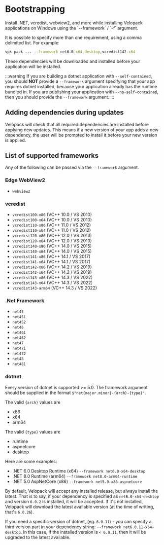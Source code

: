 # Bootstrapping
<AppliesTo win />
Install .NET, vcredist, webview2, and more while installing Velopack applications on Windows using the `--framework` / `-f` argument.

It is possible to specify more than one requirement, using a comma delimited list. For example:
```cmd
vpk pack ... --framework net6.0-x64-desktop,vcredist142-x64
```

These dependencies will be downloaded and installed before your application will be installed.

:::warning
If you are building a dotnet application with `--self-contained`, you should **NOT** provide a `--framework` argument specifying that your app requires dotnet installed, because your application already has the runtime bundled in. If you are publishing your application with `--no-self-contained`, then you should provide the `--framework` argument.
:::

## Adding dependencies during updates

Velopack will check that all required dependencies are installed before applying new updates. This means if a new version of your app adds a new dependency, the user will be prompted to install it before your new version is applied.

## List of supported frameworks
Any of the following can be passed via the `--framework` argument.

### Edge WebView2
- `webview2`

### vcredist
- `vcredist100-x86` (VC++ 10.0 / VS 2010)
- `vcredist100-x64` (VC++ 10.0 / VS 2010)
- `vcredist110-x86` (VC++ 11.0 / VS 2012)
- `vcredist110-x64` (VC++ 11.0 / VS 2012)
- `vcredist120-x86` (VC++ 12.0 / VS 2013)
- `vcredist120-x64` (VC++ 12.0 / VS 2013)
- `vcredist140-x86` (VC++ 14.0 / VS 2015)
- `vcredist140-x64` (VC++ 14.0 / VS 2015)
- `vcredist141-x86` (VC++ 14.1 / VS 2017)
- `vcredist141-x64` (VC++ 14.1 / VS 2017)
- `vcredist142-x86` (VC++ 14.2 / VS 2019)
- `vcredist142-x64` (VC++ 14.2 / VS 2019)
- `vcredist143-x86` (VC++ 14.3 / VS 2022)
- `vcredist143-x64` (VC++ 14.3 / VS 2022)
- `vcredist143-arm64` (VC++ 14.3 / VS 2022)

### .Net Framework
- `net45`
- `net451`
- `net452`
- `net46`
- `net461`
- `net462`
- `net47`
- `net471`
- `net472`
- `net48`
- `net481`

### dotnet
Every version of dotnet is supported >= 5.0. The framework argument should be supplied in the format `$"net{major.minor}-{arch}-{type}"`.

The valid `{arch}` values are
- x86
- x64
- arm64

The valid `{type}` values are
- runtime
- aspnetcore
- desktop

Here are some examples:
- .NET 6.0 Desktop Runtime (x64)  `--framework net6.0-x64-desktop`
- .NET 8.0 Runtime (arm64)  `--framework net8.0-arm64-runtime`
- .NET 5.0 AspNetCore (x86)  `--framework net5.0-x86-aspnetcore`

By default, Velopack will accept any installed release, but always install the latest. That is to say, if your dependency is specified as `net6.0-x64-desktop` and version `6.0.2` is installed, it will be accepted. If it's not installed, Velopack will download the latest available version (at the time of writing, that's `6.0.26`). 

If you need a specific version of dotnet, (eg. `6.0.11`) - you can specify a third version part in your dependency string: `--framework net6.0.11-x64-desktop`. In this case, if the installed version is `< 6.0.11`, then it will be upgraded to the latest available.